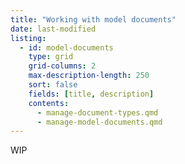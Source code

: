 ```yaml
---
title: "Working with model documents"
date: last-modified
listing:
  - id: model-documents
    type: grid
    grid-columns: 2
    max-description-length: 250
    sort: false
    fields: [title, description]
    contents:
      - manage-document-types.qmd
      - manage-model-documents.qmd
---
```


WIP

:::{#model-documents}
:::